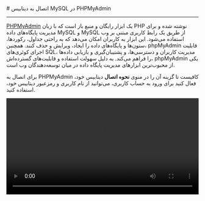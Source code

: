 
<Layout>
<Head>
<title>مستندات اتصال به دیتابیس MySQL با PHPMyAdmin - لیارا</title>
<meta property="og:title" content="مستندات خدمات رایانش ابری لیارا" />
<meta property="og:description" content="مستندات اتصال به دیتابیس MySQL با ابزار PHPMyAdmin"  />
</Head>
# اتصال به دیتابیس MySQL در PHPMyAdmin
<hr className="mb-2" />

<a href="https://www.phpmyadmin.net/" className="text-[#2196f3] ">PHPMyAdmin</a> یک ابزار رایگان و منبع باز است که با زبان PHP نوشته شده و برای مدیریت پایگاه‌های داده MySQL و MySQL از طریق یک رابط کاربری مبتنی بر وب استفاده می‌شود. این ابزار به کاربران امکان می‌دهد که به راحتی جداول، رکوردها، ستون‌ها و پایگاه‌های داده را ایجاد، ویرایش و حذف کنند. همچنین، phpMyAdmin قابلیت اجرای کوئری‌های SQL، مدیریت کاربران و دسترسی‌ها، و پشتیبان‌گیری و بازیابی داده‌ها را فراهم می‌کند. به دلیل سهولت استفاده و قابلیت‌های گسترده‌اش، phpMyAdmin یکی از محبوب‌ترین ابزارهای مدیریت پایگاه داده در میان توسعه‌دهندگان وب است.
<div className="h-2" />

برای اتصال به PHPMyAdmin کافیست تا گزینه آن را در منوی <b>نحوه اتصال</b> دیتابیس خود، فعال کنید
برای ورود به حساب کاربری، می‌توانید از نام کاربری و رمزعبور دیتابیس خود، استفاده کنید. 
<div className="h-4" />

<video
  src="https://media.liara.ir/mysql/mysql-phpmyadmin.mp4"
  controls="controls"
  className="block w-full"
  width="100%"
/>

</Layout>